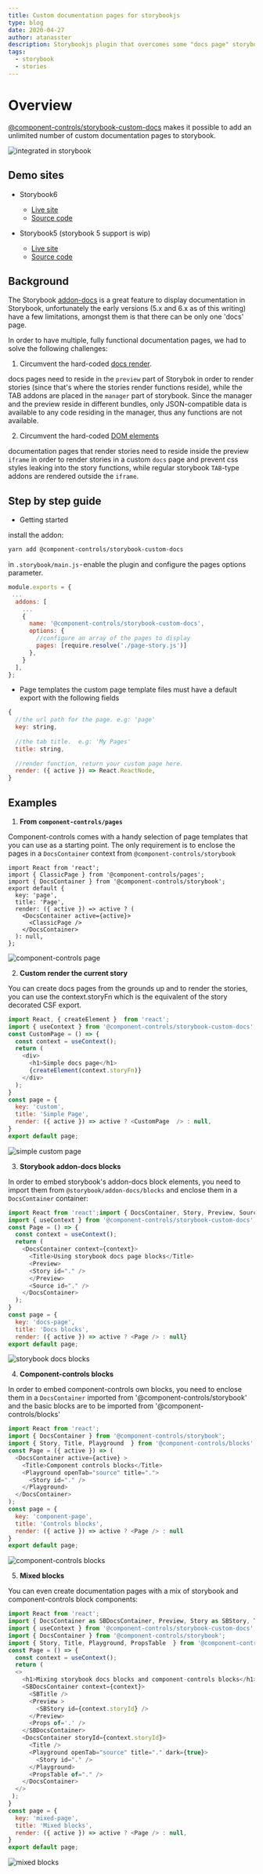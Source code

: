 ```yaml
---
title: Custom documentation pages for storybookjs
type: blog
date: 2020-04-27
author: atanasster
description: Storybookjs plugin that overcomes some "docs page" storybook architecture flaws to display multiple documentation pages.
tags:
  - storybook
  - stories
---
```



# Overview

[@component-controls/storybook-custom-docs](https://github.com/ccontrols/component-controls/tree/master/misc/storybook-custom-docs) makes it possible to add an unlimited number of custom documentation pages to storybook.

![integrated in storybook](https://github.com/ccontrols/component-controls/raw/master/misc/storybook-custom-docs/images/custom-docs-pages.gif)

## Demo sites

* Storybook6
  - [Live site](https://custom-pages-storybook-6.netlify.app)
  - [Source code](https://github.com/ccontrols/component-controls/tree/master/examples/custom-pages-storybook-6)

* Storybook5 (storybook 5 support is wip)
  - [Live site](https://custom-pages-storybook-5.netlify.app/)
  - [Source code](https://github.com/ccontrols/component-controls/tree/master/examples/custom-pages-storybook-5)


## Background

The Storybook [addon-docs](https://github.com/storybookjs/storybook/tree/next/addons/docs) is a great feature to display documentation in Storybook, unfortunately the early versions (5.x and 6.x as of this writing) have a few limitations, amongst them is that there can be only one 'docs' page.

In order to have multiple, fully functional documentation pages, we had to solve the following challenges:

1. Circumvent the hard-coded [docs render](https://github.com/storybookjs/storybook/blob/855815293b59412eea2b57f20eaa02982fcb5360/lib/core/src/client/preview/StoryRenderer.tsx#L168).

docs pages need to reside in the `preview` part of Storybok in order to render stories (since that's where the stories render functions reside), while the TAB addons are placed in the `manager` part of storybook. Since the manager and the preview reside in different bundles, only JSON-compatible data is available to any code residing in the manager, thus any functions are not available.

2. Circumvent the hard-coded [DOM elements](https://github.com/storybookjs/storybook/blob/855815293b59412eea2b57f20eaa02982fcb5360/lib/core/src/server/templates/index.ejs#L31)

documentation pages that render stories need to reside inside the preview `iframe` in order to render stories in a custom `docs` page and prevent css styles leaking into the story functions, while regular storybook `TAB`-type addons are rendered outside the `iframe`.

## Step by step guide

- Getting started

install the addon:

```bash
yarn add @component-controls/storybook-custom-docs
```

in `.storybook/main.js` - enable the plugin and configure the pages options parameter.

```js
module.exports = {
 ...
  addons: [
    ...
    {
      name: '@component-controls/storybook-custom-docs',
      options: {
        //configure an array of the pages to display
        pages: [require.resolve('./page-story.js')]
      }, 
    }
  ],
};
```

- Page templates
the custom page template files must have a default export with the following fields

```js
{
  //the url path for the page. e.g: 'page'
  key: string,
 
  //the tab title.  e.g: 'My Pages'
  title: string,
  
  //render function, return your custom page here.
  render: ({ active }) => React.ReactNode,
}
```

## Examples

1. **From `component-controls/pages`**

Component-controls comes with a handy selection of page templates that you can use as a starting point. The only requirement is to enclose the pages in a `DocsContainer` context from `@component-controls/storybook`

```
import React from 'react';
import { ClassicPage } from '@component-controls/pages';
import { DocsContainer } from '@component-controls/storybook';
export default {
  key: 'page',
  title: 'Page',
  render: ({ active }) => active ? (
    <DocsContainer active={active}>
      <ClassicPage />
    </DocsContainer>
  ): null,
};
```

![component-controls page](https://github.com/ccontrols/component-controls/raw/master/misc/storybook-custom-docs/images/custom-page.jpeg)

2. **Custom render the current story**

You can create docs pages from the grounds up and to render the stories, you can use the context.storyFn which is the equivalent of the story decorated CSF export.

```js
import React, { createElement }  from 'react';
import { useContext } from '@component-controls/storybook-custom-docs';
const CustomPage = () => {
  const context = useContext();
  return (
    <div>
      <h1>Simple docs page</h1>
      {createElement(context.storyFn)}
    </div>
  );
}
const page = {
  key: 'custom',
  title: 'Simple Page',
  render: ({ active }) => active ? <CustomPage  /> : null,
}
export default page;
```
![simple custom page](https://github.com/ccontrols/component-controls/raw/master/misc/storybook-custom-docs/images/simple-page.jpg)

3. **Storybook addon-docs blocks**

In order to embed storybook's addon-docs block elements, you need to import them from `@storybook/addon-docs/blocks` and enclose them in a `DocsContainer` container:

```js
import React from 'react';import { DocsContainer, Story, Preview, Source, Title } from '@storybook/addon-docs/blocks';
import { useContext } from '@component-controls/storybook-custom-docs';
const Page = () => {
  const context = useContext();
  return (
    <DocsContainer context={context}>
      <Title>Using storybook docs page blocks</Title>
      <Preview>
      <Story id="." />
      </Preview>
      <Source id="." />
    </DocsContainer>
  );
}
const page = {
  key: 'docs-page',
  title: 'Docs blocks',
  render: ({ active }) => active ? <Page /> : null}
export default page;
```
![storybook docs blocks](https://github.com/ccontrols/component-controls/raw/master/misc/storybook-custom-docs/images/docs-blocks.jpg)

4. **Component-controls blocks**

In order to embed component-controls own blocks, you need to enclose them in a `DocsContainer` imported from '@component-controls/storybook' and the basic blocks are to be imported from '@component-controls/blocks'

```js
import React from 'react';
import { DocsContainer } from '@component-controls/storybook';
import { Story, Title, Playground  } from '@component-controls/blocks';
const Page = ({ active }) => (
  <DocsContainer active={active} >
    <Title>Component controls blocks</Title>
    <Playground openTab="source" title=".">
      <Story id="." />
    </Playground>
  </DocsContainer>
);
const page = {
  key: 'component-page',
  title: 'Controls blocks',
  render: ({ active }) => active ? <Page /> : null
}
export default page;
```
![component-controls blocks](https://github.com/ccontrols/component-controls/raw/master/misc/storybook-custom-docs/images/component-controls-blocks.jpg)


5. **Mixed blocks**

You can even create documentation pages with a mix of storybook and component-controls block components:
```js
import React from 'react';
import { DocsContainer as SBDocsContainer, Preview, Story as SBStory, Title as SBTitle, Props} from '@storybook/addon-docs/blocks';
import { useContext } from '@component-controls/storybook-custom-docs';
import { DocsContainer } from '@component-controls/storybook';
import { Story, Title, Playground, PropsTable  } from '@component-controls/blocks';
const Page = () => {
  const context = useContext();
  return (
  <>
    <h1>Mixing storybook docs blocks and component-controls blocks</h1>
    <SBDocsContainer context={context}>
      <SBTitle />
      <Preview >
        <SBStory id={context.storyId} />
      </Preview>
      <Props of='.' />
    </SBDocsContainer>
    <DocsContainer storyId={context.storyId}>
      <Title />
      <Playground openTab="source" title="." dark={true}>
        <Story id="." />
      </Playground>
      <PropsTable of="." />
    </DocsContainer>
  </>
 );
}
const page = {
  key: 'mixed-page',
  title: 'Mixed blocks',
  render: ({ active }) => active ? <Page /> : null,
}
export default page;
```
![mixed blocks](https://github.com/ccontrols/component-controls/raw/master/misc/storybook-custom-docs/images/mixed-blocks.jpg)

